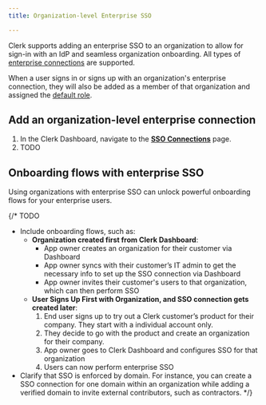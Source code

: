 ```yaml
---
title: Organization-level Enterprise SSO

---
```


Clerk supports adding an enterprise SSO to an organization to allow for sign-in with an IdP and seamless organization onboarding. All types of [enterprise connections](/docs/authentication/enterprise-connections/authentication-flows) are supported.

When a user signs in or signs up with an organization's enterprise connection, they will also be added as a member of that organization and assigned the [default role](/docs/organizations/roles-permissions#default-roles).

## Add an organization-level enterprise connection

1. In the Clerk Dashboard, navigate to the [**SSO Connections**](https://dashboard.clerk.com/last-active?path=user-authentication/sso-connections) page.
1. TODO

## Onboarding flows with enterprise SSO

Using organizations with enterprise SSO can unlock powerful onboarding flows for your enterprise users.

{/* TODO
- Include onboarding flows, such as:
  - **Organization created first from Clerk Dashboard**:
    - App owner creates an organization for their customer via Dashboard
    - App owner syncs with their customer’s IT admin to get the necessary info to set up the SSO connection via Dashboard
    - App owner invites their customer's users to that organization, which can then perform SSO
  - **User Signs Up First with Organization, and SSO connection gets created later**:
    1. End user signs up to try out a Clerk customer’s product for their company. They start with a individual account only.
    2. They decide to go with the product and create an organization for their company.
    3. App owner goes to Clerk Dashboard and configures SSO for that organization
    4. Users can now perform enterprise SSO
- Clarify that SSO is enforced by domain. For instance, you can create a SSO connection for one domain within an organization while adding a verified domain to invite external contributors, such as contractors. */}
